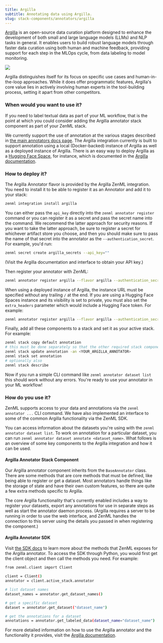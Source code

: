 ---
title: Argilla
subtitle: Annotating data using Argilla.
slug: stack-components/annotators/argilla
---


[Argilla](https://github.com/argilla-io/argilla) is an open-source data curation platform designed to enhance the development of both small and large language models (LLMs) and NLP tasks in general. It enables users to build robust language models through faster data curation using both human and machine feedback, providing support for each step in the MLOps cycle, from data labeling to model monitoring.

<Frame caption="Argilla Annotator">
  <img src="../../_assets/stack-components/stack-components-35.png"/>
</Frame>

Argilla distinguishes itself for its focus on specific use cases and human-in-the-loop approaches. While it does offer programmatic features, Argilla's core value lies in actively involving human experts in the tool-building process, setting it apart from other competitors.

### When would you want to use it?

If you need to label textual data as part of your ML workflow, that is the point at which you could consider adding the Argilla annotator stack component as part of your ZenML stack.

We currently support the use of annotation at the various stages described in [the main annotators docs page](/stack-components/annotators). The Argilla integration currently is built to support annotation using a local (Docker-backed) instance of Argilla as well as a deployed instance of Argilla. There is an easy way to deploy Argilla as a [Hugging Face Space](https://huggingface.co/docs/hub/spaces-sdks-docker-argilla), for instance, which is documented in the [Argilla documentation](https://docs.argilla.io/en/latest/getting%5Fstarted/installation/deployments/huggingface-spaces.html).

### How to deploy it?

The Argilla Annotator flavor is provided by the Argilla ZenML integration. You need to install it to be able to register it as an Annotator and add it to your stack:

```bash
zenml integration install argilla
```
You can either pass the `api_key` directly into the `zenml annotator register` command or you can register it as a secret and pass the secret name into the command. We recommend the latter approach for security reasons. If you want to take the latter approach, be sure to register a secret for whichever artifact store you choose, and then you should make sure to pass the name of that secret into the annotator as the `--authentication_secret`. For example, you'd run:

```bash
zenml secret create argilla_secrets --api_key=""
```

(Visit the Argilla documentation and interface to obtain your API key.)

Then register your annotator with ZenML:

```bash
zenml annotator register argilla --flavor argilla --authentication_secret=argilla_secrets
```

When using a deployed instance of Argilla, the instance URL must be specified without any trailing `/` at the end. If you are using a Hugging Face Spaces instance and its visibility is set to private, you must also set the `extra_headers` parameter which would include a Hugging Face token. For example:

```bash
zenml annotator register argilla --flavor argilla --authentication_secret=argilla_secrets --instance_url="https://[your-owner-name]-[your_space_name].hf.space" --extra_headers="{"Authorization": f"Bearer {}"}"
```

Finally, add all these components to a stack and set it as your active stack. For example:

```bash
zenml stack copy default annotation
# this must be done separately so that the other required stack components are first registered
zenml stack update annotation -an <YOUR_ARGILLA_ANNOTATOR>
zenml stack set annotation
# optionally also
zenml stack describe
```

Now if you run a simple CLI command like `zenml annotator dataset list` this should work without any errors. You're ready to use your annotator in your ML workflow!

### How do you use it?

ZenML supports access to your data and annotations via the `zenml annotator ...` CLI command. We have also implemented an interface to some of the common Argilla functionality via the ZenML SDK.

You can access information about the datasets you're using with the `zenml annotator dataset list`. To work on annotation for a particular dataset, you can run `zenml annotator dataset annotate <dataset_name>`. What follows is an overview of some key components to the Argilla integration and how it can be used.

#### Argilla Annotator Stack Component

Our Argilla annotator component inherits from the `BaseAnnotator` class. There are some methods that are core methods that must be defined, like being able to register or get a dataset. Most annotators handle things like the storage of state and have their own custom features, so there are quite a few extra methods specific to Argilla.

The core Argilla functionality that's currently enabled includes a way to register your datasets, export any annotations for use in separate steps as well as start the annotator daemon process. (Argilla requires a server to be running in order to use the web interface, and ZenML handles the connection to this server using the details you passed in when registering the component.)

#### Argilla Annotator SDK

Visit [the SDK docs](https://sdkdocs.zenml.io/latest/integration%5Fcode%5Fdocs/integrations-argilla/) to learn more about the methods that ZenML exposes for the Argilla annotator. To access the SDK through Python, you would first get the client object and then call the methods you need. For example:

```bash
from zenml.client import Client

client = Client()
annotator = client.active_stack.annotator

# list dataset names
dataset_names = annotator.get_dataset_names()

# get a specific dataset
dataset = annotator.get_dataset("dataset_name")

# get the annotations for a dataset
annotations = annotator.get_labeled_data(dataset_name="dataset_name")
```

For more detailed information on how to use the Argilla annotator and the functionality it provides, visit the [Argilla documentation](https://docs.argilla.io/en/latest/).


